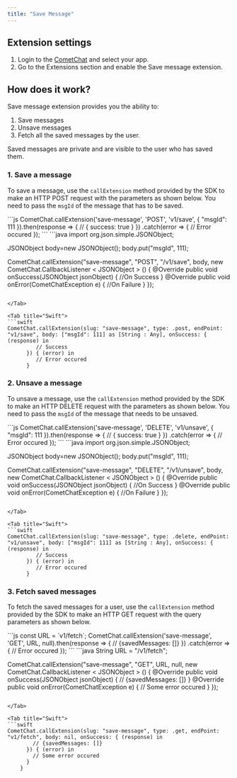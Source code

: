 ```yaml
---
title: "Save Message"
---
```


## Extension settings

1. Login to the [CometChat](https://app.cometchat.com/login) and select your app.
2. Go to the Extensions section and enable the Save message extension.

## How does it work?

Save message extension provides you the ability to:

1. Save messages
2. Unsave messages
3. Fetch all the saved messages by the user.

Saved messages are private and are visible to the user who has saved them.

### 1. Save a message

To save a message, use the `callExtension` method provided by the SDK to make an HTTP POST request with the parameters as shown below. You need to pass the `msgId` of the message that has to be saved.

<Tabs>
<Tab title="JavaScript">
```js
CometChat.callExtension('save-message', 'POST', 'v1/save', {
    "msgId": 111
}).then(response => {
    // { success: true }
})
.catch(error => {
    // Error occured
});
```

</Tab>

<Tab title="Java">
```java
import org.json.simple.JSONObject;

JSONObject body=new JSONObject();
body.put("msgId", 111);

CometChat.callExtension("save-message", "POST", "/v1/save", body,
 new CometChat.CallbackListener < JSONObject > () {
    @Override
    public void onSuccess(JSONObject jsonObject) {
        //On Success
    }
    @Override
    public void onError(CometChatException e) {
        //On Failure
    }
});
```

</Tab>

<Tab title="Swift">
```swift
CometChat.callExtension(slug: "save-message", type: .post, endPoint: "v1/save", body: ["msgId": 111] as [String : Any], onSuccess: { (response) in
         // Success
      }) { (error) in
         // Error occured
      }
```

</Tab>

</Tabs>

### 2. Unsave a message

To unsave a message, use the `callExtension` method provided by the SDK to make an HTTP DELETE request with the parameters as shown below. You need to pass the `msgId` of the message that needs to be unsaved.

<Tabs>
<Tab title="JavaScript">
```js
CometChat.callExtension('save-message', 'DELETE', 'v1/unsave', {
    "msgId": 111
}).then(response => {
    // { success: true }
})
.catch(error => {
    // Error occured
});
```

</Tab>

<Tab title="Java">
```java
import org.json.simple.JSONObject;

JSONObject body=new JSONObject();
body.put("msgId", 111);

CometChat.callExtension("save-message", "DELETE", "/v1/unsave", body,
 new CometChat.CallbackListener < JSONObject > () {
    @Override
    public void onSuccess(JSONObject jsonObject) {
        //On Success
    }
    @Override
    public void onError(CometChatException e) {
        //On Failure
    }
});
```

</Tab>

<Tab title="Swift">
```swift
CometChat.callExtension(slug: "save-message", type: .delete, endPoint: "v1/unsave", body: ["msgId": 111] as [String : Any], onSuccess: { (response) in
         // Success
      }) { (error) in
         // Error occured
      }
```

</Tab>

</Tabs>

### 3. Fetch saved messages

To fetch the saved messages for a user, use the `callExtension` method provided by the SDK to make an HTTP GET request with the query parameters as shown below.

<Tabs>
<Tab title="JavaScript">
```js
const URL = `v1/fetch`;
CometChat.callExtension('save-message', 'GET', URL, null).then(response => {
    // {savedMessages: []}
})
.catch(error => {
    // Error occured
});
```

</Tab>

<Tab title="Java">
```java
String URL = "/v1/fetch";

CometChat.callExtension("save-message", "GET", URL, null,
new CometChat.CallbackListener < JSONObject > () {
    @Override
    public void onSuccess(JSONObject jsonObject) {
        // {savedMessages: []}
    }
    @Override
    public void onError(CometChatException e) {
        // Some error occured
    }
});
```

</Tab>

<Tab title="Swift">
```swift
CometChat.callExtension(slug: "save-message", type: .get, endPoint: "v1/fetch", body: nil, onSuccess: { (response) in
        // {savedMessages: []}
      }) { (error) in
        // Some error occured
      }
    }
```

</Tab>

</Tabs>
